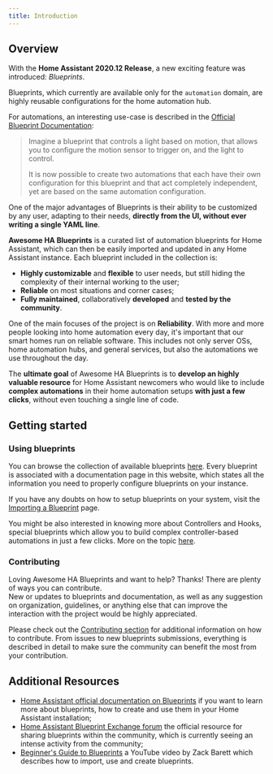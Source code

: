 ```yaml
---
title: Introduction
---
```


## Overview

With the **Home Assistant 2020.12 Release**, a new exciting feature was introduced: _Blueprints_.

Blueprints, which currently are available only for the `automation` domain, are highly reusable configurations for the home automation hub.

For automations, an interesting use-case is described in the [Official Blueprint Documentation](https://www.home-assistant.io/docs/blueprint/):

> Imagine a blueprint that controls a light based on motion, that allows you to configure the motion sensor to trigger on, and the light to control.
>
> It is now possible to create two automations that each have their own configuration for this blueprint and that act completely independent, yet are based on the same automation configuration.

One of the major advantages of Blueprints is their ability to be customized by any user, adapting to their needs, **directly from the UI, without ever writing a single YAML line**.

**Awesome HA Blueprints** is a curated list of automation blueprints for Home Assistant, which can then be easily imported and updated in any Home Assistant instance. Each blueprint included in the collection is:

- **Highly customizable** and **flexible** to user needs, but still hiding the complexity of their internal working to the user;
- **Reliable** on most situations and corner cases;
- **Fully maintained**, collaboratively **developed** and **tested by the community**.

One of the main focuses of the project is on **Reliability**. With more and more people looking into home automation every day, it's important that our smart homes run on reliable software. This includes not only server OSs, home automation hubs, and general services, but also the automations we use throughout the day.

The **ultimate goal** of Awesome HA Blueprints is to **develop an highly valuable resource** for Home Assistant newcomers who would like to include **complex automations** in their home automation setups **with just a few clicks**, without even touching a single line of code.

## Getting started

### Using blueprints

You can browse the collection of available blueprints [here](blueprints). Every blueprint is associated with a documentation page in this website, which states all the information you need to properly configure blueprints on your instance.

If you have any doubts on how to setup blueprints on your system, visit the [Importing a Blueprint](importing-a-blueprint) page.

You might be also interested in knowing more about Controllers and Hooks, special blueprints which allow you to build complex controller-based automations in just a few clicks. More on the topic [here](controllers-hooks-ecosystem).

### Contributing

Loving Awesome HA Blueprints and want to help? Thanks! There are plenty of ways you can contribute.<br/>New or updates to blueprints and documentation, as well as any suggestion on organization, guidelines, or anything else that can improve the interaction with the project would be highly appreciated.

Please check out the [Contributing section](contributing) for additional information on how to contribute. From issues to new blueprints submissions, everything is described in detail to make sure the community can benefit the most from your contribution.

## Additional Resources

- [Home Assistant official documentation on Blueprints](https://www.home-assistant.io/docs/blueprint/) if you want to learn more about blueprints, how to create and use them in your Home Assistant installation;
- [Home Assistant Blueprint Exchange forum](https://community.home-assistant.io/c/blueprints-exchange) the official resource for sharing blueprints within the community, which is currently seeing an intense activity from the community;
- [Beginner's Guide to Blueprints](https://youtu.be/oFcRe91LH1E) a YouTube video by Zack Barett which describes how to import, use and create blueprints.
